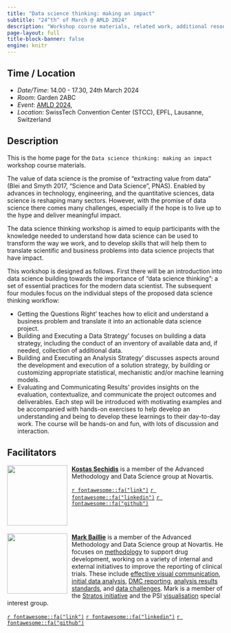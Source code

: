 ```yaml
---
title: "Data science thinking: making an impact"
subtitle: "24^th^ of March @ AMLD 2024"
description: "Workshop course materials, related work, additional resources and other important materials."
page-layout: full
title-block-banner: false
engine: knitr
---
```


## Time / Location {#location}

* *Date/Time*: 14.00 - 17.30, 24th March 2024
* *Room*: Garden 2ABC
* *Event*: [AMLD 2024](https://2024.appliedmldays.org),
* *Location*: SwissTech Convention Center (STCC), EPFL, Lausanne, Switzerland


## Description {#description}

This is the home page for the `Data science thinking: making an impact` workshop course materials.

The value of data science is the promise of "extracting value from data" (Blei and Smyth 2017, "Science and Data Science", PNAS). Enabled by advances in technology, engineering, and the quantitative sciences, data science is reshaping many sectors. However, with the promise of data science there comes many challenges, especially if the hope is to live up to the hype and deliver meaningful impact. 

The data science thinking workshop is aimed to equip participants with the knowledge needed to understand how data science can be used to transform the way we work, and to develop skills that will help them to translate scientific and business problems into data science projects that have impact.

This workshop is designed as follows. First there will be an introduction into data science building towards the importance of "data science thinking": a set of essential practices for the modern data scientist. The subsequent four modules focus on the individual steps of the proposed data science thinking workflow:

- Getting the Questions Right' teaches how to elicit and understand a business problem and translate it into an actionable data science project.
- Building and Executing a Data Strategy' focuses on building a data strategy, including the conduct of an inventory of available data and, if needed, collection of additional data.
- Building and Executing an Analysis Strategy' discusses aspects around the development and execution of a solution strategy, by building or customizing appropriate statistical, mechanistic and/or machine learning models.
- Evaluating and Communicating Results' provides insights on the evaluation, contextualize, and communicate the project outcomes and deliverables.
Each step will be introduced with motivating examples and be accompanied with hands-on exercises to help develop an understanding and being to develop these learnings to their day-to-day work. The course will be hands-on and fun, with lots of discussion and interaction.


## Facilitators {#people}

<!-- [**Kostas**](https:///) Placeholder. -->

![](img/kostas.png){style="float:left;padding: 0 10px 0 0;" fig-alt="Headshot of Kostas Sechidis" width="140"}


[**Kostas Sechidis**](https://sechidis.netlify.app) is a member of the Advanced Methodology and Data Science group at Novartis.


[`r fontawesome::fa("link")`](https://sechidis.netlify.app)
[`r fontawesome::fa("linkedin")`](https://www.linkedin.com/in/konstantinos-kostas-sechidis-19311657/)
[`r fontawesome::fa("github")`](https://github.com/sechidis)

<br> <br>




<!-- [**Prashanti**](https:///) Placeholder. -->
<!-- [**Frank**](https:///) Placeholder. -->


![](img/mark.png){style="float:left;padding: 0 10px 0 0;" fig-alt="Headshot of Mark Baillie" width="140"}

[**Mark Baillie**](https://bailliem.github.io) is a member of the Advanced Methodology and Data Science group at Novartis. He focuses on [methodology](https://www.tandfonline.com/doi/full/10.1080/19466315.2022.2063172?src=recsys) to support drug development, working on a variety of internal and external initiatives to improve the reporting of clinical trials. These include [effective visual communication](https://graphicsprinciples.github.io/), [initial data analysis](https://journals.plos.org/ploscompbiol/article?id=10.1371/journal.pcbi.1009819), [DMC reporting](https://trialsjournal.biomedcentral.com/articles/10.1186/s13063-023-07290-4), [analysis results standards](https://www.nature.com/articles/s41597-022-01789-2), and [data challenges](https://arxiv.org/abs/2304.05658). Mark is a member of the [Stratos initiative](https://stratos-initiative.org/en) and the PSI [visualisation](https://github.com/VIS-SIG) special interest group.  

[`r fontawesome::fa("link")`](https://bailliem.github.io)
[`r fontawesome::fa("linkedin")`](https://www.linkedin.com/in/mark-baillie-52486735/)
[`r fontawesome::fa("github")`](https://github.com/bailliem)

<!-- <br> <br> -->







